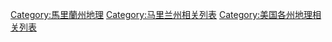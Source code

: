 [[Category:馬里蘭州地理|Category:馬里蘭州地理]]
[[Category:马里兰州相关列表|Category:马里兰州相关列表]]
[[Category:美国各州地理相关列表|Category:美国各州地理相关列表]]